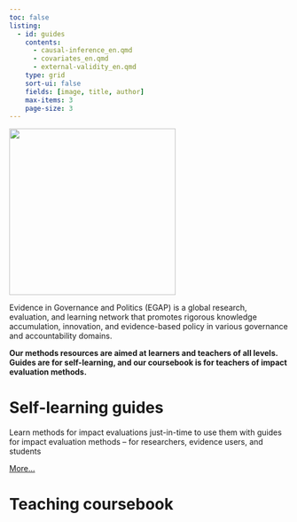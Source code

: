 ```yaml
---
toc: false
listing: 
  - id: guides
    contents: 
      - causal-inference_en.qmd
      - covariates_en.qmd
      - external-validity_en.qmd
    type: grid
    sort-ui: false
    fields: [image, title, author]
    max-items: 3
    page-size: 3
---
```


![](/img/egap-logo.svg){#fig-foo width="300px"}

Evidence in Governance and Politics (EGAP) is a global research, evaluation, and learning network that promotes rigorous knowledge accumulation, innovation, and evidence-based policy in various governance and accountability domains.

**Our methods resources are aimed at learners and teachers of all levels. Guides are for self-learning, and our coursebook is for teachers of impact evaluation methods.**

# Self-learning guides

Learn methods for impact evaluations just-in-time to use them with guides for impact evaluation methods -- for researchers, evidence users, and students

:::{#guides}
:::

[More...](/guides.html)

# Teaching coursebook